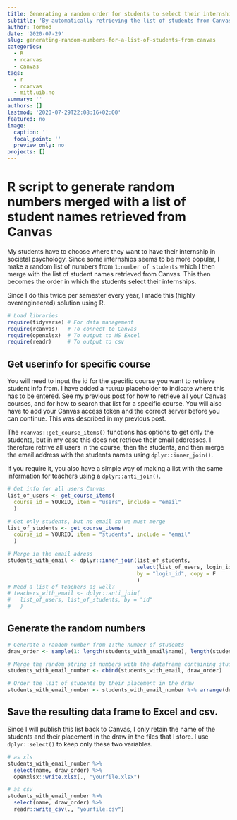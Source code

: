 ```yaml
---
title: Generating a random order for students to select their internships (or anything really)
subtitle: 'By automatically retrieving the list of students from Canvas'
author: Tormod
date: '2020-07-29'
slug: generating-random-numbers-for-a-list-of-students-from-canvas
categories:
  - R
  - rcanvas
  - canvas
tags:
  - r
  - rcanvas
  - mitt.uib.no
summary: ''
authors: []
lastmod: '2020-07-29T22:08:16+02:00'
featured: no
image:
  caption: ''
  focal_point: ''
  preview_only: no
projects: []
---
```


# R script to generate random numbers merged with a list of student names retrieved from Canvas

My students have to choose where they want to have their internship in societal psychology. Since some internships seems to be more popular, I make a random list of numbers from `1:number of students` which I then merge with the list of student names retrieved from Canvas. This then becomes the order in which the students select their internships. 

Since I do this twice per semester every year, I made this (highly overengineered) solution using R. 

```r
# Load libraries
require(tidyverse) # For data management
require(rcanvas)   # To connect to Canvas
require(openxlsx)  # To output to MS Excel
require(readr)     # To output to csv
```

## Get userinfo for specific course

You will need to input the id for the specific course you want to retrieve student info from. I have added a `YOURID` placeholder to indicate where this has to be entered. See my previous post for how to retrieve all your Canvas courses, and for how to search that list for a specific course. You will also have to add your Canvas access token and the correct server before you can continue. This was described in my previous post.  

The `rcanvas::get_course_items()` functions has options to get only the students, but in my case this does not retrieve their email addresses. I therefore retrive all users in the course, then the students, and then merge the email address with the students names using `dplyr::inner_join()`. 

If you require it, you also have a simple way of making a list with the same information for teachers using a `dplyr::anti_join()`.

```r
# Get info for all users Canvas
list_of_users <- get_course_items(
  course_id = YOURID, item = "users", include = "email"
  )      

# Get only students, but no email so we must merge 
list_of_students <- get_course_items(
  course_id = YOURID, item = "students", include = "email"
  ) 

# Merge in the email adress
students_with_email <- dplyr::inner_join(list_of_students, 
                                         select(list_of_users, login_id, email), 
                                         by = "login_id", copy = F
                                         )  
# Need a list of teachers as well?
# teachers_with_email <- dplyr::anti_join(
#   list_of_users, list_of_students, by = "id"
#   )
```

## Generate the random numbers 

```r
# Generate a random number from 1:the number of students
draw_order <- sample(1: length(students_with_email$name), length(students_with_email$name)) 

# Merge the random string of numbers with the dataframe containing student info
students_with_email_number <- cbind(students_with_email, draw_order) 

# Order the lsit of students by their placement in the draw
students_with_email_number <- students_with_email_number %>% arrange(draw_order)  
```

## Save the resulting data frame to Excel and csv.

Since I will publish this list back to Canvas, I only retain the name of the students and their placement in the draw in the files that I store. I use `dplyr::select()` to keep only these two variables.

```r
# as xls
students_with_email_number %>% 
  select(name, draw_order) %>%    
  openxlsx::write.xlsx(., "yourfile.xlsx")                                             

# as csv
students_with_email_number %>% 
  select(name, draw_order) %>%    
  readr::write_csv(., "yourfile.csv")
```

